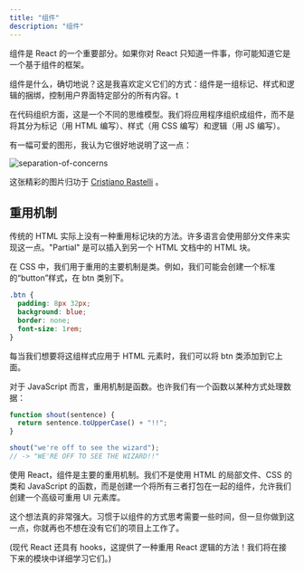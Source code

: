 ```yaml
---
title: "组件"
description: "组件"
---
```


组件是 React 的一个重要部分。如果你对 React 只知道一件事，你可能知道它是一个基于组件的框架。

组件是什么，确切地说？这是我喜欢定义它们的方式：组件是一组标记、样式和逻辑的捆绑，控制用户界面特定部分的所有内容。t

在代码组织方面，这是一个不同的思维模型。我们将应用程序组织成组件，而不是将其分为标记（用 HTML 编写）、样式（用 CSS 编写）和逻辑（用 JS 编写）。

有一幅可爱的图形，我认为它很好地说明了这一点：

![separation-of-concerns](/react/separation-of-concerns.jpg)

这张精彩的图片归功于 [Cristiano Rastelli](https://x.com/areaweb) 。

## 重用机制

传统的 HTML 实际上没有一种重用标记块的方法。许多语言会使用部分文件来实现这一点。"Partial" 是可以插入到另一个 HTML 文档中的 HTML 块。

在 CSS 中，我们用于重用的主要机制是类。例如，我们可能会创建一个标准的“button”样式，在 btn 类别下。

```css
.btn {
  padding: 8px 32px;
  background: blue;
  border: none;
  font-size: 1rem;
}
```

每当我们想要将这组样式应用于 HTML 元素时，我们可以将 btn 类添加到它上面。

对于 JavaScript 而言，重用机制是函数。也许我们有一个函数以某种方式处理数据：

```js
function shout(sentence) {
  return sentence.toUpperCase() + "!!";
}

shout("we're off to see the wizard");
// -> "WE'RE OFF TO SEE THE WIZARD!!"
```

使用 React，组件是主要的重用机制。我们不是使用 HTML 的局部文件、CSS 的类和 JavaScript 的函数，而是创建一个将所有三者打包在一起的组件，允许我们创建一个高级可重用 UI 元素库。

这个想法真的非常强大。习惯于以组件的方式思考需要一些时间，但一旦你做到这一点，你就再也不想在没有它们的项目上工作了。

(现代 React 还具有 hooks，这提供了一种重用 React 逻辑的方法！我们将在接下来的模块中详细学习它们。)
